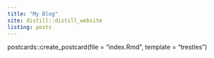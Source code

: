 ```yaml
---
title: "My Blog"
site: distill::distill_website
listing: posts
---
```

postcards::create_postcard(file = "index.Rmd", template = "trestles")